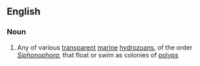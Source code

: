 ==English==

===Noun===
{{en-noun}}

#{{biology}} Any of various [[transparent]] [[marine]] [[hydrozoan]]s, of the order ''[[Siphonophora]]'', that float or swim as colonies of [[polyp]]s